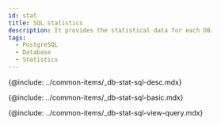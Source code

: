 ```yaml
---
id: stat
title: SQL statistics
description: It provides the statistical data for each DB.
tags:
  - PostgreSQL
  - Database
  - Statistics
---
```



<Note product='PostgreSQL' link='../postgresql-v1/stat' />

<!-- SQL 통계-->

{@include: ../common-items/_db-stat-sql-desc.mdx}

<!-- SQL 통계 기본 사용 안내 -->

{@include: ../common-items/_db-stat-sql-basic.mdx}

<!-- 쿼리별 수행 추이, 자세히 보기-->

{@include: ../common-items/_db-stat-sql-view-query.mdx}  
